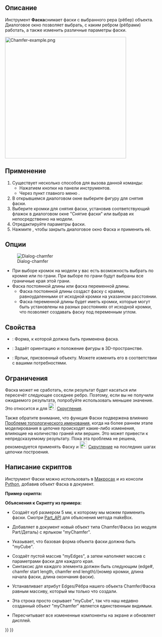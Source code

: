 <languages/>

{{Docnav/ru
|[[Part_Fillet/ru|Скругление]]
|[[Part_MakeFace/ru|Создать грань]]
|[[Part_Workbench/ru|Деталь]]
|IconL=Part_Fillet.svg
|IconR=Part_MakeFace.svg
|IconC=Workbench_Part.svg
}}

{{GuiCommand/ru
|Name=Part_Chamfer
|Name/ru=Фаска
|MenuLocation=Деталь → Фаска
|Workbenches=[[Part_Workbench/ru|Деталь]]
|SeeAlso=[[Part_Fillet/ru|Скругление]]
}}

<span id="Description"></span>
== Описание ==

Инструмент '''Фаска'''снимает фаски с выбранного рера (рёбер) объекта. Диалоговое окно позволяет выбрать, с каким ребром (рёбрами) работать, а также изменить различные параметры фаски.

[[Image:Chamfer-example.png|400px]]
{{Caption|Plate with chamfered corners}}

<span id="Usage"></span>
==Применение== 

# Существует несколько способов для вызова данной команды:
#* Нажатием кнопки {{Button|[[Image:Part_Chamfer.svg|16px]] Фаска}} на панели инструментов.
#* Через пункт главного меню {{MenuCommand|Деталь → Фаска}}.
# В открывшемся диалоговом окне выберите фигуру для снятия фаски.
# Выберите кромки для снятия фаски, установив соответствующий флажок в диалоговом окне "Снятие фаски" или выбрав их непосредственно на модели. 
# Отредактируйте параметры фаски.
# Нажмите {{Button|OK}}, чтобы закрыть диалоговое окно Фаска и применить её.

<span id="Options"></span>
==Опции==

[[Image:Dialog-chamfer-ru.png|Dialog-chamfer]]
* При выборе кромок на модели у вас есть возможность выбрать по кромке или по грани. При выборе по грани будут выбраны все граничные края этой грани.
* Фаска постоянной длины или фаска переменной длины.
** Фаска постоянной длины создаст фаску с краями, равноудаленными от исходной кромки на указанном расстоянии.
** Фаска переменной длины будет иметь кромки, которые могут быть установлены на разных расстояниях от исходной кромки, что позволяет создавать фаску под переменным углом.

<span id="Properties"></span>
==Свойства==

{{Properties_Title|Основание}}

*{{PropertyData/ru|Основание}}: Форма, к которой должна быть применена фаска.
*{{PropertyData/ru|Placement}}: Задаёт ориентацию и положение фигуры в 3D-пространстве.
*{{PropertyData/ru|Label}}: Ярлык, присвоенный объекту. Можете изменить его в соответствии с вашими потребностями.
{{clear}}

<span id="Limitations"></span>
==Ограничения==

Фаска может не сработать, если результат будет касаться или пересечёт следующее соседнее ребро. Поэтому, если вы не получили ожидаемого результата, попробуйте использовать меньшее значение. Это относится и для [[Image:Part_Fillet.svg|24px]] [[Part_Fillet/ru|Скругления]].

Также обратите внимание, что функция Фаски подвержена влиянию [[Topological_naming_problem/ru|Проблеме топологического именования]], когда на более раннем этапе моделирования в цепочке происходят какие-либо изменения, влияющие на количество граней или вершин. Это может привести к непредсказуемому результату. Пока эта проблема не решена, рекомендуется применять Фаску и [[Image:Part_Fillet.svg|24px]] [[Part_Fillet/ru|Скругление]] на последних шагах цепочки построения.

<span id="Scripting"></span>
==Написание скриптов==

Инструмент Фаски можно использовать в  [[Macros/ru|Макросах]] и из консоли [[Python/ru|Python]], добавив объект Фаска в документ.

'''Пример скрипта:'''

{{Code|code=
import Part
cube = FreeCAD.ActiveDocument.addObject("Part::Feature", "myCube")
cube.Shape = Part.makeBox(5, 5, 5)
chmfr = FreeCAD.ActiveDocument.addObject("Part::Chamfer", "myChamfer")
chmfr.Base = FreeCAD.ActiveDocument.myCube
myEdges = []
myEdges.append((1, 1.5, 1.25)) # (edge number, chamfer start length, chamfer end length)
myEdges.append((2, 1.5, 1.25))
myEdges.append((3, 1.5, 1.25))
myEdges.append((4, 1.5, 1.25))
myEdges.append((5, 1.5, 1.25))
myEdges.append((6, 1.5, 1.25))
myEdges.append((7, 1.5, 1.25))
myEdges.append((8, 1.5, 1.25))
myEdges.append((9, 1.5, 1.25))
myEdges.append((10, 1.5, 1.25))
myEdges.append((11, 1.5, 1.25))
myEdges.append((12, 1.5, 1.25))
chmfr.Edges = myEdges
FreeCADGui.ActiveDocument.myCube.Visibility = False
FreeCAD.ActiveDocument.recompute()
}}

'''Объяснения к Скрипту из примера:'''

{{Code|code=
import Part
cube = FreeCAD.ActiveDocument.addObject("Part::Feature", "myCube")
cube.Shape = Part.makeBox(5, 5, 5)
}}

*Создаёт куб размером 5 мм, к которому мы можем применить фаски. Смотри [[Part_API/ru|Part_API]] для объяснения метода makeBox.

{{Code|code=
chmfr = FreeCAD.ActiveDocument.addObject("Part::Chamfer", "myChamfer")
}}

*Добавляет в документ новый объект типа Chamfer/Фаска (из модуля Part/Деталь) с ярлыком "myChamfer".

{{Code|code=
chmfr.Base = FreeCAD.ActiveDocument.myCube
}}

*Указывает, что базовая форма объекта фаски должна быть "myCube".

{{Code|code=
myEdges = []
myEdges.append((1, 1.5, 1.25)) # (edge number, chamfer start length, chamfer end length)
myEdges.append((2, 1.5, 1.25))
myEdges.append((3, 1.5, 1.25))
myEdges.append((4, 1.5, 1.25))
myEdges.append((5, 1.5, 1.25))
myEdges.append((6, 1.5, 1.25))
myEdges.append((7, 1.5, 1.25))
myEdges.append((8, 1.5, 1.25))
myEdges.append((9, 1.5, 1.25))
myEdges.append((10, 1.5, 1.25))
myEdges.append((11, 1.5, 1.25))
myEdges.append((12, 1.5, 1.25))
}}

*Создаёт пустой массив "myEdges", а затем наполняет массив с параметрами фаски для каждого края.
*Синтаксис для каждого элемента должен быть следующим (edge#, chamfer start length, chamfer end length)/(номер кромки, длина начала фаски, длина окончания фаски).

{{Code|code=
chmfr.Edges = myEdges
}}
*Устанавливает атрибут Edges/Рёбра нашего объекта Chamfer/Фаска равным массиву, который мы только что создали.

{{Code|code=
FreeCADGui.ActiveDocument.myCube.Visibility = False
}}

*Эта строка просто скрывает "myCube", так что наш недавно созданный объект "myChamfer" является единственным видимым.

{{Code|code=
FreeCAD.ActiveDocument.recompute()
}}

*Пересчитывает все измененные компоненты на экране и обновляет дисплей.


{{Docnav/ru
|[[Part_Fillet/ru|Скругление]]
|[[Part_MakeFace/ru|Создать грань]]
|[[Part_Workbench/ru|Деталь]]
|IconL=Part_Fillet.svg
|IconR=Part_MakeFace.svg
|IconC=Workbench_Part.svg
}}

{{Part Tools navi{{#translation:}}}}
{{Userdocnavi{{#translation:}}}}